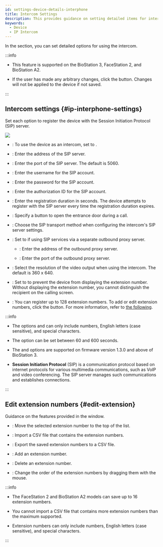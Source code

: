```yaml
---
id: settings-device-details-interphone
title: Intercom Settings
description: This provides guidance on setting detailed items for intercom use.
keywords:
  - Device
  - IP Intercom
---
```


In the <Cmd sid='device.info.interphone' product='2' /> section, you can set detailed options for using the intercom.

:::info

* This feature is supported on the BioStation 3, FaceStation 2, and BioStation A2.

* If the user has made any arbitrary changes, click the <Cmd sid='button.apply' product='2' /> button. Changes will not be applied to the device if not saved.

:::

## Intercom settings {#ip-interphone-settings}

Set each option to register the device with the Session Initiation Protocol (SIP) server.

<Image src='/img/biostarx-setting-device-edit-ipinterphone.png' />

* <Cmd sid='device.info.interphone' product='2' />: To use the device as an intercom, set to <Cmd sid='device.info.enabled' product='2' />.

* <Cmd sid='device.intercom.ipAddr' product='2' />: Enter the address of the SIP server.

* <Cmd sid='device.intercom.port' product='2' />: Enter the port of the SIP server. The default is 5060.

* <Cmd sid='device.intercom.account.new' product='2' />: Enter the username for the SIP account.

* <Cmd sid='device.intercom.password.new' product='2' />: Enter the password for the SIP account.

* <Cmd sid='device.intercom.authorization.id' product='2' />: Enter the authorization ID for the SIP account.

* <Cmd sid='device.intercom.registration.duration' product='2' />: Enter the registration duration in seconds. The device attempts to register with the SIP server every time the registration duration expires.

* <Cmd sid='device.intercom.doorOpenButton' product='2' />: Specify a button to open the entrance door during a call.

* <Cmd sid='device.intercom.transport' product='2' />: Choose the SIP transport method when configuring the intercom's SIP server settings.

* <Cmd sid='device.intercom.outbound.proxy.server' product='2' />: Set to <Cmd sid='device.info.enabled' product='2' /> if using SIP services via a separate outbound proxy server.

  * <Cmd sid='device.intercom.outbound.proxy.server.ipAddress' product='2' />: Enter the address of the outbound proxy server.

  * <Cmd sid='device.intercom.outbound.proxy.server.port' product='2' />: Enter the port of the outbound proxy server.

* <Cmd sid='device.intercom.resolution' product='2' />: Select the resolution of the video output when using the intercom. The default is <Cmd>360 x 640</Cmd>.

* <Cmd sid='device.intercom.extension.display' product='2' />: Set to <Cmd sid='device.info.disable' product='2' /> to prevent the device from displaying the extension number. Without displaying the extension number, you cannot distinguish the recipient on the calling screen.

* <Cmd sid='device.intercom.extension' product='2' />: You can register up to 128 extension numbers. To add or edit extension numbers, click the <Cmd sid='device.intercom.extension.editBtn' product='2' /> button. For more information, refer to [the following](#edit-extension).

:::info

* The options <Cmd sid='device.intercom.account.new' product='2' /> and <Cmd sid='device.intercom.authorization.id' product='2' /> can only include numbers, English letters (case sensitive), and special characters.

* The <Cmd sid='device.intercom.registration.duration' product='2' /> option can be set between 60 and 600 seconds.

* The <Cmd sid='device.intercom.transport' product='2' /> and <Cmd sid='device.intercom.resolution' product='2' /> options are supported on firmware version 1.3.0 and above of BioStation 3.

* **Session Initiation Protocol** (SIP) is a communication protocol based on internet protocols for various multimedia communications, such as VoIP and video conferencing. The SIP server manages such communications and establishes connections.

:::

## Edit extension numbers {#edit-extension}

Guidance on the features provided in the <Cmd sid='device.intercom.extension.popup.title' product='2' /> window.

* <Cmd sid='device.intercom.extension.popup.sendToTop' product='2' />: Move the selected extension number to the top of the list.

* <Cmd sid='device.intercom.extension.popup.csvImport' product='2' />: Import a CSV file that contains the extension numbers.

* <Cmd sid='device.intercom.extension.popup.csvExport' product='2' />: Export the saved extension numbers to a CSV file.

* <Cmd sid='device.intercom.extension.popup.add' product='2' />: Add an extension number.

* <Cmd sid='device.intercom.extension.popup.delete' product='2' />: Delete an extension number.

* <Cmd sid='device.intercom.list.reorder' product='2' />: Change the order of the extension numbers by dragging them with the mouse.

:::info

* The FaceStation 2 and BioStation A2 models can save up to 16 extension numbers.

* You cannot import a CSV file that contains more extension numbers than the maximum supported.

* Extension numbers can only include numbers, English letters (case sensitive), and special characters.

:::
